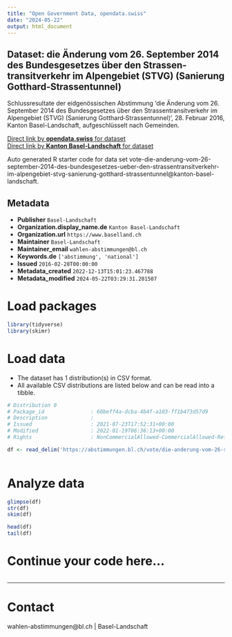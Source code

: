 ```yaml
---
title: "Open Government Data, opendata.swiss"
date: "2024-05-22"
output: html_document
---
```


## Dataset: die Änderung vom 26. September 2014 des Bundesgesetzes über den Strassen­transitverkehr im Alpengebiet (STVG) (Sanierung Gotthard‑Strassentunnel)

Schlussresultate der eidgenössischen Abstimmung 'die Änderung vom 26. September 2014 des Bundesgesetzes über den Strassen­transitverkehr im Alpengebiet (STVG) (Sanierung Gotthard‑Strassentunnel)', 28. Februar 2016, Kanton Basel-Landschaft, aufgeschlüsselt nach Gemeinden.

[Direct link by **opendata.swiss** for dataset](https://opendata.swiss/de/dataset/die-anderung-vom-26-september-2014-des-bundesgesetzes-uber-den-strassentransitverkehr-im-alpeng)<br>
[Direct link by **Kanton Basel-Landschaft** for dataset](https://abstimmungen.bl.ch/vote/die-anderung-vom-26-september-2014-des-bundesgesetzes-ueber-den-strassentransitverkehr-im-alpengebiet-stvg-sanierung-gotthard-strassentunnel/data)

Auto generated R starter code for data set vote-die-anderung-vom-26-september-2014-des-bundesgesetzes-ueber-den-strassentransitverkehr-im-alpengebiet-stvg-sanierung-gotthard-strassentunnel@kanton-basel-landschaft.

## Metadata

- **Publisher** `Basel-Landschaft`
- **Organization.display_name.de** `Kanton Basel-Landschaft`
- **Organization.url** `https://www.baselland.ch`
- **Maintainer** `Basel-Landschaft`
- **Maintainer_email** `wahlen-abstimmungen@bl.ch`
- **Keywords.de** `['abstimmung', 'national']`
- **Issued** `2016-02-28T00:00:00`
- **Metadata_created** `2022-12-13T15:01:23.467788`
- **Metadata_modified** `2024-05-22T03:29:31.201507`


# Load packages

```r

library(tidyverse)
library(skimr)

```

# Load data

-   The dataset has 1 distribution(s) in CSV format.
-   All available CSV distributions are listed below and can be read into a tibble.

```r

# Distribution 0
# Package_id               : 60beff4a-dcba-4b4f-a103-ff1b473d57d9
# Description              : 
# Issued                   : 2021-07-23T17:52:31+00:00
# Modified                 : 2022-01-19T06:36:13+00:00
# Rights                   : NonCommercialAllowed-CommercialAllowed-ReferenceRequired

df <- read_delim('https://abstimmungen.bl.ch/vote/die-anderung-vom-26-september-2014-des-bundesgesetzes-ueber-den-strassentransitverkehr-im-alpengebiet-stvg-sanierung-gotthard-strassentunnel/data-csv')



```

# Analyze data

```r

glimpse(df)
str(df)
skim(df)

head(df)
tail(df)

```

# Continue your code here...

```r

```

------------------------------------------------------------------------

# Contact

wahlen-abstimmungen@bl.ch | Basel-Landschaft
